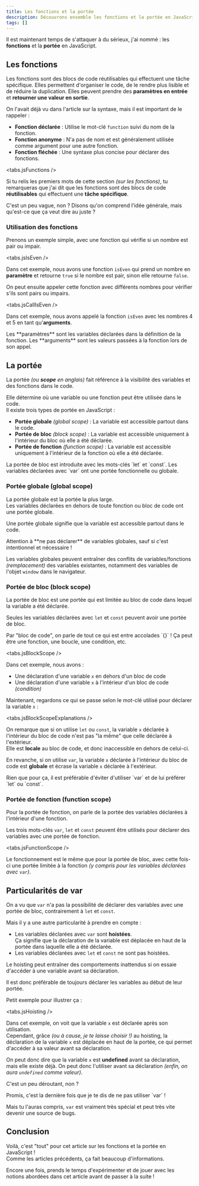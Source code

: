 ```yaml
---
title: Les fonctions et la portée
description: Découvrons ensemble les fonctions et la portée en JavaScript
tags: []
---
```



Il est maintenant temps de s'attaquer à du sérieux, j'ai nommé : les **fonctions** et la **portée** en JavaScript.

## Les fonctions

Les fonctions sont des blocs de code réutilisables qui effectuent une tâche spécifique. Elles permettent d'organiser le code, de le rendre plus lisible et de réduire la duplication.
Elles peuvent prendre des **paramètres en entrée** et **retourner une valeur en sortie**.

On l'avait déjà vu dans l'article sur la syntaxe, mais il est important de le rappeler :

- **Fonction déclarée** : Utilise le mot-clé `function` suivi du nom de la fonction.
- **Fonction anonyme** : N'a pas de nom et est généralement utilisée comme argument pour une autre fonction.
- **Fonction fléchée** : Une syntaxe plus concise pour déclarer des fonctions.

<tabs.jsFunctions />

Si tu relis les premiers mots de cette section _(sur les fonctions)_, tu remarqueras que j'ai dit que les fonctions sont des blocs de code **réutilisables** qui effectuent une **tâche spécifique**.

C'est un peu vague, non ?
Disons qu'on comprend l'idée générale, mais qu'est-ce que ça veut dire au juste ?

### Utilisation des fonctions

Prenons un exemple simple, avec une fonction qui vérifie si un nombre est pair ou impair.

<tabs.jsIsEven />

Dans cet exemple, nous avons une fonction `isEven` qui prend un nombre en **paramètre** et retourne `true` si le nombre est pair, sinon elle retourne `false`.

On peut ensuite appeler cette fonction avec différents nombres pour vérifier s'ils sont pairs ou impairs.

<tabs.jsCallIsEven />

Dans cet exemple, nous avons appelé la fonction `isEven` avec les nombres 4 et 5 en tant qu'**arguments**.

<Callout type="note" title="Paramètres et arguments">
  Les **paramètres** sont les variables déclarées dans la définition de la fonction.  
  Les **arguments** sont les valeurs passées à la fonction lors de son appel.
</Callout>

## La portée

La portée _(ou **scope** en anglais)_ fait référence à la visibilité des variables et des fonctions dans le code.

Elle détermine où une variable ou une fonction peut être utilisée dans le code.  
Il existe trois types de portée en JavaScript :

- **Portée globale** _(global scope)_ : La variable est accessible partout dans le code.
- **Portée de bloc** _(block scope)_ : La variable est accessible uniquement à l'intérieur du bloc où elle a été déclarée.
- **Portée de fonction** _(function scope)_ : La variable est accessible uniquement à l'intérieur de la fonction où elle a été déclarée.

<Callout type="note" title="Portée de bloc">
  La portée de bloc est introduite avec les mots-clés `let` et `const`.  
  Les variables déclarées avec `var` ont une portée fonctionnelle ou globale.
</Callout>

### Portée globale (global scope)

La portée globale est la portée la plus large.  
Les variables déclarées en dehors de toute fonction ou bloc de code ont une portée globale.

Une portée globale signifie que la variable est accessible partout dans le code.

<Callout type="warning" title="Déclaration de variable globale">
  Attention à **ne pas déclarer** de variables globales, sauf si c'est intentionnel et nécessaire !

  Les variables globales peuvent entraîner des conflits de variables/fonctions _(remplacement)_ des variables existantes, notamment des variables de l'objet `window` dans le navigateur.
</Callout>

### Portée de bloc (block scope)

La portée de bloc est une portée qui est limitée au bloc de code dans lequel la variable a été déclarée.

Seules les variables déclarées avec `let` et `const` peuvent avoir une portée de bloc.

<Callout type="question" title="Limité au bloc de code ?">
  Par "bloc de code", on parle de tout ce qui est entre accolades `{}` !  
  Ça peut être une fonction, une boucle, une condition, etc.
</Callout>

<tabs.jsBlockScope />

Dans cet exemple, nous avons :

- Une déclaration d'une variable `x` en dehors d'un bloc de code
- Une déclaration d'une variable `x` à l'intérieur d'un bloc de code _(condition)_

Maintenant, regardons ce qui se passe selon le mot-clé utilisé pour déclarer la variable `x` :

<tabs.jsBlockScopeExplanations />

On remarque que si on utilise `let` ou `const`, la variable `x` déclarée à l'intérieur du bloc de code n'est pas "la même" que celle déclarée à l'extérieur.  
Elle est **locale** au bloc de code, et donc inaccessible en dehors de celui-ci.

En revanche, si on utilise `var`, la variable `x` déclarée à l'intérieur du bloc de code est **globale** et écrase la variable `x` déclarée à l'extérieur.

<Callout type="warning" title="Utilisation de var">
  Rien que pour ça, il est préférable d'éviter d'utiliser `var` et de lui préférer `let` ou `const`.
</Callout>

### Portée de fonction (function scope)

Pour la portée de fonction, on parle de la portée des variables déclarées à l'intérieur d'une fonction.

Les trois mots-clés `var`, `let` et `const` peuvent être utilisés pour déclarer des variables avec une portée de fonction.

<tabs.jsFunctionScope />

Le fonctionnement est le même que pour la portée de bloc, avec cette fois-ci une portée limitée à la fonction _(y compris pour les variables déclarées avec `var`)_.

## Particularités de var

On a vu que `var` n'a pas la possibilité de déclarer des variables avec une portée de bloc, contrairement à `let` et `const`.

Mais il y a une autre particularité à prendre en compte :
- Les variables déclarées avec `var` sont **hoistées**.  
  Ça signifie que la déclaration de la variable est déplacée en haut de la portée dans laquelle elle a été déclarée.
- Les variables déclarées avec `let` et `const` ne sont pas hoistées.

<Callout type="warning" title="Hoisting">
  Le hoisting peut entraîner des comportements inattendus si on essaie d'accéder à une variable avant sa déclaration.

  Il est donc préférable de toujours déclarer les variables au début de leur portée.
</Callout>

Petit exemple pour illustrer ça :

<tabs.jsHoisting />

Dans cet exemple, on voit que la variable `x` est déclarée après son utilisation.  
Cependant, grâce _(ou à cause, je te laisse choisir !)_ au hoisting, la déclaration de la variable `x` est déplacée en haut de la portée, ce qui permet d'accéder à sa valeur avant sa déclaration.

On peut donc dire que la variable `x` est **undefined** avant sa déclaration, mais elle existe déjà.
On peut donc l'utiliser avant sa déclaration _(enfin, on aura `undefined` comme valeur)_.

C'est un peu déroutant, non ?

<Callout type="warning" title="Utilisation de var">
  Promis, c'est la dernière fois que je te dis de ne pas utiliser `var` !

  Mais tu l'auras compris, `var` est vraiment très spécial et peut très vite devenir une source de bugs.
</Callout>

## Conclusion

Voilà, c'est "tout" pour cet article sur les fonctions et la portée en JavaScript !  
Comme les articles précédents, ça fait beaucoup d'informations.

Encore une fois, prends le temps d'expérimenter et de jouer avec les notions abordées dans cet article avant de passer à la suite !
